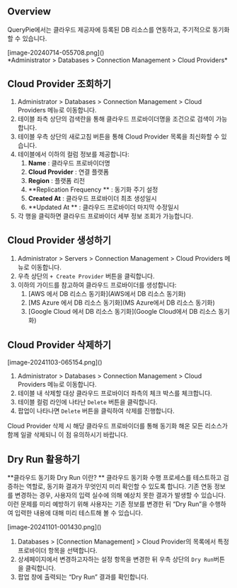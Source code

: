 
## Overview
QueryPie에서는 클라우드 제공자에 등록된 DB 리소스를 연동하고, 주기적으로 동기화할 수 있습니다.

<p align="center">
<div>[image-20240714-055708.png]()</div>
*Administrator &gt; Databases &gt; Connection Management &gt; Cloud Providers*
</p>

## Cloud Provider 조회하기
1. Administrator &gt; Databases &gt; Connection Management &gt; Cloud Providers 메뉴로 이동합니다.
2. 테이블 좌측 상단의 검색란을 통해 클라우드 프로바이더명을 조건으로 검색이 가능합니다.
3. 테이블 우측 상단의 새로고침 버튼을 통해 Cloud Provider 목록을 최신화할 수 있습니다.
4. 테이블에서 이하의 컬럼 정보를 제공합니다:
    1. **Name**  : 클라우드 프로바이더명
    2. **Cloud Provider**  : 연결 플랫폼
    3. **Region**  : 플랫폼 리전
    4. **Replication Frequency ** : 동기화 주기 설정
    5. **Created At**  : 클라우드 프로바이더 최초 생성일시
    6. **Updated At ** : 클라우드 프로바이더 마지막 수정일시
5. 각 행을 클릭하면 클라우드 프로바이더 세부 정보 조회가 가능합니다.

## Cloud Provider 생성하기
1. Administrator &gt; Servers &gt; Connection Management &gt; Cloud Providers 메뉴로 이동합니다.
2. 우측 상단의 `+ Create Provider` 버튼을 클릭합니다.
3. 이하의 가이드를 참고하여 클라우드 프로바이더를 생성합니다:
    1. [AWS 에서 DB 리소스 동기화](AWS에서 DB 리소스 동기화)
    2. [MS Azure 에서 DB 리소스 동기화](MS Azure에서 DB 리소스 동기화)
    3. [Google Cloud 에서 DB 리소스 동기화](Google Cloud에서 DB 리소스 동기화)

## Cloud Provider 삭제하기
<p align="center">
<div>[image-20241103-065154.png]()</div>
</p>

1. Administrator &gt; Databases &gt; Connection Management &gt; Cloud Providers 메뉴로 이동합니다.
2. 테이블 내 삭제할 대상 클라우드 프로바이더 좌측의 체크 박스를 체크합니다.
3. 테이블 컬럼 라인에 나타난 `Delete` 버튼을 클릭합니다.
4. 팝업이 나타나면 `Delete` 버튼을 클릭하여 삭제를 진행합니다.

<Callout type="important">
Cloud Provider 삭제 시 해당 클라우드 프로바이더를 통해 동기화 해온 모든 리소스가 함께 일괄 삭제되니 이 점 유의하시기 바랍니다. 
</Callout>

## Dry Run 활용하기
<Callout type="info">
**클라우드 동기화 Dry Run 이란? ** 
클라우드 동기화 수행 프로세스를 테스트하고 검증하는 역할로, 동기화 결과가 무엇인지 미리 확인할 수 있도록 합니다. 기존 연동 정보를 변경하는 경우, 사용자의 입력 실수에 의해 예상치 못한 결과가 발생할 수 있습니다. 이런 문제를 미리 예방하기 위해 사용자는 기존 정보를 변경한 뒤 “Dry Run”을 수행하여 입력한 내용에 대해 미리 테스트해 볼 수 있습니다. 
</Callout>

<p align="center">
<div>[image-20241101-001430.png]()</div>
</p>

1. Databases &gt; [Connection Management] &gt; Cloud Provider의 목록에서 특정 프로바이더 항목을 선택합니다.
2. 상세페이지에서 변경하고자하는 설정 항목을 변경한 뒤 우측 상단의 `Dry Run`버튼을 클릭합니다.
3. 팝업 창에 출력되는 “Dry Run” 결과를 확인합니다.
